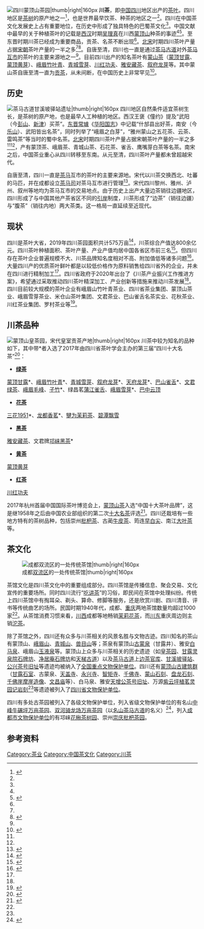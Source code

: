[[File:Tea_garden_-_panoramio.jpg|四川[[蒙顶山]]茶园|thumb|right|160px]]
'''川茶'''，即[[中国|中国]][[四川|四川]]地区出产的[[茶叶|茶叶]]。四川地区是[[茶树|茶树]]的原产地之一<ref name="川茶志">{{Cite book|title=《四川省志·川茶志》|last=四川省地方志编委会编|first=|publisher=方志出版社出版|year=2020|isbn=9787514438024|location=|pages=}}</ref>{{rp|409}}，也是世界最早饮茶、种茶的地区之一<ref name="川茶志"/>{{rp|409}}。四川在中国茶文化发展史上占有重要地位，在历史中形成了独具特色的巴蜀茶文化<ref name="川茶志"/>{{rp|1}}。中国文献中最早的关于种植茶叶的记载是[[西汉|西汉]]时期[[吴理真|吴理真]]在川西[[蒙顶山|蒙顶山]]种茶的事迹<ref name="川茶志"/>{{rp|410}}<ref>{{Cite web|url=http://www.kepu.gov.cn/www/article/kpjsq/a07b9d8d25a94fb6824c9d0e08f90876|title=漫话茶史上的三个“第一”|accessdate=2021-02-02|author=|date=2020-09-03|publisher=科普时报|archive-date=2021-03-13|archive-url=https://web.archive.org/web/20210313070143/http://www.kepu.gov.cn/www/article/kpjsq/a07b9d8d25a94fb6824c9d0e08f90876|dead-url=no}}</ref>。至东晋时期川茶已经成为重要商品，贡茶、名茶不断出现<ref name="川茶志"/>{{rp|1}}。[[北宋|北宋]]时期四川茶叶产量占据[[宋朝|宋朝]]茶叶产量的一半之多<ref name="川茶志"/>{{rp|1}}<ref name="宋代四川地区的茶业和茶政">{{Cite journal|author=贾大泉|title=《宋代四川地区的茶业和茶政》|journal=历史研究|date=1980年第4期}}</ref>。自唐至清，四川也一直是通过[[茶马古道|茶马古道]]对外[[茶马互市|茶马互市]]的茶叶的主要来源地之一<ref name="川茶志"/>{{rp|415}}。目前四川出产的知名茶叶有[[蒙山茶|蒙山茶]]（[[蒙顶甘露|蒙顶甘露]]、[[蒙顶黄芽|蒙顶黄芽]]）、[[峨眉竹叶青|峨眉竹叶青]]、[[青城雪芽|青城雪芽]]、[[川红功夫|川红功夫]]、[[藏茶|雅安藏茶]]、[[叙府龙芽|叙府龙芽]]等。其中蒙山茶自唐至清一直为[[贡茶|贡茶]]，从未间断，在中国历史上非常罕见<ref>{{Cite web|url=https://m.nbd.com.cn/articles/2019-11-09/1384974.html|title=蒙顶山茶——给世界一杯好茶|accessdate=2021-02-03|author=|date=2019-11-19|publisher=每日经济新闻|archive-date=2021-03-13|archive-url=https://web.archive.org/web/20210313070147/https://m.nbd.com.cn/articles/2019-11-09/1384974.html|dead-url=no}}</ref>。

==历史==
[[File:唐代甘溪坡茶马古道驿站遗址.jpg|[[茶马古道]][[甘溪坡驿站|甘溪坡驿站]]遗址|thumb|right|160px]]
四川地区自然条件适宜茶树生长，是茶树的原产地，也是最早人工种植的地区。西汉王褒《僮约》提及“武阳（今[[彭山|彭山]]、[[新津|新津]]）买茶”。[[东晋|东晋]][[常璩|常璩]]《[[华阳国志|华阳国志]]》中记载“什邡县出好茶，南安（今[[乐山|乐山]]）、武阳皆出名茶”，同时列举了“峨眉之白芽”，“雅州蒙山之五花茶、云茶、雷鸣茶”等当时的蜀中名茶。[[北宋|北宋]]时期四川茶叶产量占据宋朝茶叶产量的一半之多<ref name="川茶志"/>{{rp|1}}<ref name="宋代四川地区的茶业和茶政"/>，产有蒙顶茶、峨眉茶、青城山茶、石花茶、雀舌、鹰嘴芽白茶等名茶。南宋之后，中国茶业重心从四川转移至东南。从元至清，四川茶叶产量都未曾超越宋代。

自唐至清，四川一直是[[茶马|茶马]]互市的茶叶的主要来源地。宋代以川茶交换西北、吐蕃的马匹，并在成都设立[[茶马司|茶马司]]对茶马互市进行管理<ref>{{Cite web|url=http://sys.cufe.edu.cn/content.jsp?urltype=news.NewsContentUrl&wbtreeid=1054&wbnewsid=1525|title=茶马古道|accessdate=2021-02-02|author=|date=2019-07-24|publisher=中国商业史学会|archive-date=2021-03-13|archive-url=https://web.archive.org/web/20210313071302/http://sys.cufe.edu.cn/content.jsp?urltype=news.NewsContentUrl&wbtreeid=1054&wbnewsid=1525|dead-url=no}}</ref>。宋代四川黎州、雅州、泸州、叙州等地均为茶马互市的交易地点。由于历史上出产大量边茶销往边疆地区，四川形成了与中国其他产茶省区不同的[[引岸|引岸]]制度，川茶形成了“边茶”（销往边疆）与“腹茶”（销往内地）两大茶类。这一格局一直延续至近现代。

==现状==
四川是茶叶大省，2019年四川茶园面积共计575万亩<ref>{{Cite web|url=http://www.sc.xinhuanet.com/content/2020-05/22/c_1126017981.htm|title=四川推动川茶产业振兴 到2022年综合产值突破千亿元|accessdate=2021-02-02|author=|date=2020-05-22|publisher=四川日报|archive-date=2021-03-13|archive-url=https://web.archive.org/web/20210313071306/http://www.sc.xinhuanet.com/content/2020-05/22/c_1126017981.htm|dead-url=no}}</ref>，川茶综合产值达800余亿元。四川茶叶种植面积、茶叶产量、产业产值均居中国各省区市前三名<ref>{{Cite web|url=http://scnews.newssc.org/system/20180402/000867146.html|title=14个县进全国百强 2017年四川茶叶面积产值居全国前三|accessdate=2021-02-02|author=|date=2018-04-02|publisher=四川新闻网|archive-date=2022-01-02|archive-url=https://web.archive.org/web/20220102052815/http://scnews.newssc.org/system/20180402/000867146.html}}</ref>。但四川存在茶叶企业普遍规模不大、川茶品牌知名度相对不高、附加值低等诸多问题<ref name="川茶问题">{{Cite web|url=https://sichuan.scol.com.cn/ggxw/202007/57842695.html|title=“四川省精制川茶自动化、清洁化示范企业”首批名单出炉|accessdate=2021-02-02|author=|date=2020-07-02|publisher=四川在线|archive-date=2021-03-13|archive-url=https://web.archive.org/web/20210313070228/https://sichuan.scol.com.cn/ggxw/202007/57842695.html|dead-url=no}}</ref>。大量四川产的优质茶叶鲜叶都是以较低价格作为原料销售给四川省外的企业，并未在四川进行精制加工<ref name="川茶问题"/>。四川省政府于2020年出台了《川茶产业振兴工作推进方案》，希望通过采取推动四川茶叶精深加工、产业创新等措施来推动川茶发展<ref name="川茶问题"/>。四川目前较大规模的茶叶企业有峨眉山竹叶青茶业、四川省茶业集团、蒙顶山茶业、峨眉雪芽茶业、米仓山茶叶集团、文君茶业、巴山雀舌名茶实业、花秋茶业、川红茶业集团、罗村茶业等<ref>{{Cite web|url=http://scnews.newssc.org/m/system/20190426/000960764.html|title=“四川十大茶叶企业”评选正式出炉|accessdate=2021-02-02|author=|date=2019-04-26|publisher=四川新闻网|archive-date=2022-01-02|archive-url=https://web.archive.org/web/20220102052818/http://scnews.newssc.org/m/system/20190426/000960764.html}}</ref>。

==川茶品种==
[[File:皇茶园.JPG|蒙顶山[[皇茶园]]，宋代皇室贡茶产地|thumb|right|160px]]
川茶中较为知名的品种如下，其中带*者入选了2017年由四川省茶叶学会主办的第三届“四川十大名茶”<ref>{{Cite web|url=https://cbgc.scol.com.cn/home/65913|title=四川省“十大名茶”榜单揭晓！“7绿2花1黑”你喝过几种？|accessdate=2021-02-02|author=|date=2017-01-29|publisher=川报观察|archive-date=2021-03-13|archive-url=https://web.archive.org/web/20210313070236/https://cbgc.scol.com.cn/home/65913|dead-url=no}}</ref>：

*'''[[绿茶|绿茶]]'''
[[蒙顶甘露|蒙顶甘露]]*、[[峨眉竹叶青|峨眉竹叶青]]*、[[青城雪芽|青城雪芽]]、[[叙府龙芽|叙府龙芽]]*、[[天府龙芽|天府龙芽]]*、[[巴山雀舌|巴山雀舌]]*、[[文君绿茶|文君绿茶]]、[[峨眉毛峰|峨眉毛峰]]、[[子竹|子竹]]*、绿昌茗[[蒲江雀舌|蒲江雀舌]]、[[峨眉雪芽|峨眉雪芽]]*、[[巴中云顶|巴中云顶]]

*'''[[花茶|花茶]]'''
[[三花1951|三花1951]]*、[[龙都香茗|龙都香茗]]*、[[犍为茉莉茶|犍为茉莉茶]]、[[碧潭飘雪|碧潭飘雪]]

*'''[[黑茶|黑茶]]'''
[[藏茶|雅安藏茶]]、文君牌[[邛崃黑茶|邛崃黑茶]]*

*'''[[黄茶|黄茶]]'''
[[蒙顶黄芽|蒙顶黄芽]]

*'''[[红茶|红茶]]'''
[[川红功夫|川红功夫]]

2017年杭州首届中国国际茶叶博览会上，[[蒙山茶|蒙顶山茶]]入选“中国十大茶叶品牌”，这是继1958年之后由中国农业部组织的第二次[[中国十大名茶|十大名茶]]评选<ref>{{Cite web|url=http://www.sc.chinanews.com/bwbd/2017-05-21/69436.html|title=蒙顶山茶获“中国十大茶叶品牌”殊荣|accessdate=2021-02-02|author=|date=2017-05-21|publisher=中国新闻网|archive-date=2021-02-19|archive-url=https://web.archive.org/web/20210219215430/http://www.sc.chinanews.com/bwbd/2017-05-21/69436.html|dead-url=no}}</ref>。四川还栽培有一些地方特有的茶树品种，包括崇州[[枇杷茶|枇杷茶]]、古蔺[[牛皮茶|牛皮茶]]、筠连[[早白尖|早白尖]]、南江[[大叶茶|大叶茶]]等。

==茶文化==
[[File:Pengzhen_Teahouse_1.jpg|成都[[双流区]]的一处传统茶馆|thumb|right|160px]]

茶馆文化是四川茶文化中的重要组成部分。四川茶馆是传播信息、聚会交易、文化宣传的重要场所。同时四川流行“[[吃讲茶|吃讲茶]]”的习俗，即民间在茶馆中处理纠纷。传统上四川茶馆中有掏耳朵、剃头、算命、修脚等服务，还是欣赏川剧、四川清音、评书等传统曲艺的场所。民国时期1940年代，成都、[[重庆|重庆]]两地茶馆数量均超过1000家<ref name="川茶志"/>{{rp|3}}。从茶馆消费习惯来看，[[川西|川西]]成都等地畅销[[茉莉花茶|茉莉花茶]]，而[[川东|川东]]重庆周边则主销[[沱茶|沱茶]]。

除了茶馆之外，四川还有众多与川茶相关的风景名胜与文物古迹。四川知名的茶山有蒙顶山、[[峨眉山|峨眉山]]、[[青城山|青城山]]、[[兽目山|兽目山]]等；茶泉有蒙顶山[[古蒙泉|古蒙泉]]（甘露井）、雅安[[白马泉|白马泉]]、峨眉山[[玉液泉|玉液泉]]等。蒙顶山上众多与川茶相关的历史遗迹（如[[皇茶园|皇茶园]]、[[甘露灵泉院石牌坊|甘露灵泉院石牌坊]]、[[净居庵石牌坊|净居庵石牌坊]]和[[天梯古道|天梯古道]]）以及[[茶马古道|茶马古道]]上[[边茶官库|边茶官库]]、[[甘溪坡驿站|甘溪坡驿站]]、[[公兴茶号旧址|公兴茶号旧址]]等遗迹均被纳入了[[全国重点文物保护单位|全国重点文物保护单位]]。四川还有[[蒙顶山古建筑群|蒙顶山古建筑群]]（[[甘露石室|甘露石室]]、古蒙泉、[[天盖寺|天盖寺]]、[[永兴寺|永兴寺]]、[[智矩寺|智矩寺]]、[[千佛寺|千佛寺]]、[[蒙山石刻|蒙山石刻]]、[[盘龙石刻|盘龙石刻]]、[[蒙山千佛崖摩崖造像|千佛崖摩崖造像]]、[[蒙山文昌庙|文昌庙]]等）、白马泉、雅安[[天增公茶号旧址|天增公茶号旧址]]、万源[[紫云坪植茗灵园记岩刻|紫云坪植茗灵园记岩刻]]<ref name="四川省全国重点文物保护单位和省级文物保护单位保护范围"/>等遗迹被列入了[[四川省文物保护单位|四川省文物保护单位]]。

四川有多处古茶园被列入了各级文物保护单位，列入省级文物保护单位的有名山[[中峰牛碾坪万亩茶园|中峰牛碾坪万亩茶园]]、[[双河骑龙场万亩茶园|双河骑龙场万亩茶园]]（以[[名山茶马古道|名山茶马古道]]的名义）<ref name="四川省全国重点文物保护单位和省级文物保护单位保护范围">{{Cite web|url=http://www.sc.gov.cn/images/DocAnnex/2014/11/5/8d0642c190ff4d388f7958694a79c4e1.doc|title=四川省全国重点文物保护单位和省级文物保护单位保护范围|accessdate=2021-02-02|author=|date=2014-11|publisher=四川省人民政府|quote=|deadurl=no|archiveurl=https://web.archive.org/web/20210219215410/http://www.sc.gov.cn/images/DocAnnex/2014/11/5/8d0642c190ff4d388f7958694a79c4e1.doc|archive-date=2021-02-19}}</ref>，列入[[成都市文物保护单位|成都市文物保护单位]]的有邛崃[[花楸茶树园|花楸茶树园]]、崇州[[崇庆枇杷茶园|崇庆枇杷茶园]]。

==参考资料==
<references/>

{{Sichuan topics}}
{{茶}}

[[Category:茶业|Category:茶业]]
[[Category:中国茶文化|Category:中国茶文化]]
[[Category:川茶|Category:川茶]]